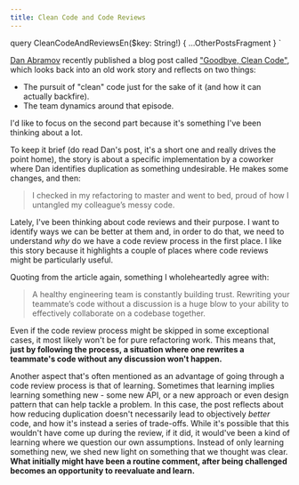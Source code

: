 ```yaml
---
title: Clean Code and Code Reviews
---
```




  query CleanCodeAndReviewsEn($key: String!) {
    ...OtherPostsFragment
  }
`

[Dan Abramov](https://twitter.com/dan_abramov) recently published a blog post
called ["Goodbye, Clean Code"](https://overreacted.io/goodbye-clean-code/),
which looks back into an old work story and reflects on two things:

- The pursuit of "clean" code just for the sake of it (and how it can actually
  backfire).
- The team dynamics around that episode.

I'd like to focus on the second part because it's something I've been thinking
about a lot.

To keep it brief (do read Dan's post, it's a short one and really drives the
point home), the story is about a specific implementation by a coworker where
Dan identifies duplication as something undesirable. He makes some changes, and
then:

> I checked in my refactoring to master and went to bed, proud of how I
> untangled my colleague’s messy code.

Lately, I've been thinking about code reviews and their purpose. I want to
identify ways we can be better at them and, in order to do that, we need to
understand _why_ do we have a code review process in the first place. I like
this story because it highlights a couple of places where code reviews might be
particularly useful.

Quoting from the article again, something I wholeheartedly agree with:

> A healthy engineering team is constantly building trust. Rewriting your
> teammate’s code without a discussion is a huge blow to your ability to
> effectively collaborate on a codebase together.

Even if the code review process might be skipped in some exceptional cases, it
most likely won't be for pure refactoring work. This means that, **just by
following the process, a situation where one rewrites a teammate's code without
any discussion won't happen.**

Another aspect that's often mentioned as an advantage of going through a code
review process is that of learning. Sometimes that learning implies learning
something new - some new API, or a new approach or even design pattern that can
help tackle a problem. In this case, the post reflects about how reducing
duplication doesn't necessarily lead to objectively _better_ code, and how it's
instead a series of trade-offs. While it's possible that this wouldn't have come
up during the review, if it did, it would've been a kind of learning where we
question our own assumptions. Instead of only learning something new, we shed
new light on something that we thought was clear. **What initially might have
been a routine comment, after being challenged becomes an opportunity to
reevaluate and learn.**

